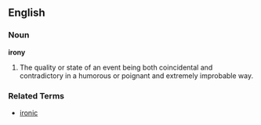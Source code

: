==English==
===Noun===
'''irony'''
#The quality or state of an event being both coincidental and contradictory in a humorous or poignant and extremely improbable way.
===Related Terms===
*[[ironic]]